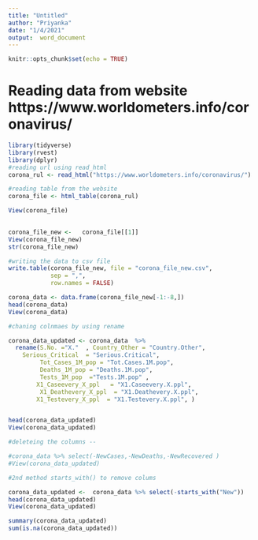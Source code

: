 ---
title: "Untitled"
author: "Priyanka"
date: "1/4/2021"
output:  word_document
---

```{r setup, include=FALSE}
knitr::opts_chunk$set(echo = TRUE)
```

# Reading data from website https://www.worldometers.info/coronavirus/ 


```{r }
library(tidyverse)
library(rvest)
library(dplyr)
#reading url using read_html
corona_rul <- read_html("https://www.worldometers.info/coronavirus/")

#reading table from the website 
corona_file <- html_table(corona_rul)

View(corona_file)
 
```
```{r }
corona_file_new <-   corona_file[[1]]
View(corona_file_new)
str(corona_file_new)
```
```{r }
#writing the data to csv file
write.table(corona_file_new, file = "corona_file_new.csv",
            sep = ",",
            row.names = FALSE)
```
```{r }
corona_data <- data.frame(corona_file_new[-1:-8,])
head(corona_data)
View(corona_data)
```
```{r }
#chaning colnmaes by using rename

corona_data_updated <- corona_data  %>% 
  rename(S.No. ="X."  , Country_Other = "Country.Other", 
    Serious_Critical  = "Serious.Critical", 
         Tot_Cases_1M_pop = "Tot.Cases.1M.pop", 
         Deaths_1M_pop = "Deaths.1M.pop", 
         Tests_1M_pop  ="Tests.1M.pop" ,
        X1_Caseevery_X_ppl   = "X1.Caseevery.X.ppl", 
         X1_Deathevery_X_ppl  = "X1.Deathevery.X.ppl",
        X1_Testevery_X_ppl  = "X1.Testevery.X.ppl", )


head(corona_data_updated)
View(corona_data_updated)
```
```{r }
#deleteing the columns -- 

#corona_data %>% select(-NewCases,-NewDeaths,-NewRecovered )
#View(corona_data_updated)
```
```{r }
#2nd method starts_with() to remove colums

corona_data_updated <-  corona_data %>% select(-starts_with("New"))
head(corona_data_updated)
View(corona_data_updated)
```
```{r }
summary(corona_data_updated)
sum(is.na(corona_data_updated))
 

```
 
